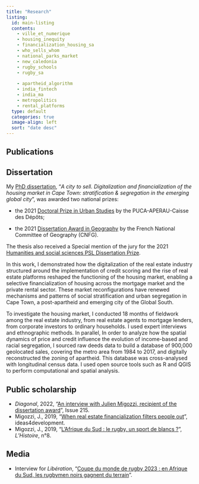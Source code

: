 ---
title: "Research"
listing:
  id: main-listing
  contents: 
    - ville_et_numerique
    - housing_inequity
    - financialization_housing_sa
    - who_sells_whom
    - national_parks_market
    - new_caledonia
    - rugby_schools
    - rugby_sa
    
    - apartheid_algorithm
    - india_fintech
    - india_ma
    - metropolitics
    - rental_platforms
  type: default
  categories: true
  image-align: left
  sort: "date desc"
---

## Publications

:::{#main-listing}
:::

## Dissertation


My [PhD dissertation](https://www.theses.fr/en/2020GRALH007), "*A city to sell. Digitalization and financialization of the housing market in Cape Town: stratification & segregation in the emerging global city*", was awarded two national prizes: 

- the 2021 [Doctoral Prize in Urban Studies](http://www.urbanisme-puca.gouv.fr/prix-de-these-sur-la-ville-2021-a2141.html) by the PUCA-APERAU-Caisse des Dépôts;

- the 2021 [Dissertation Award in Geography](https://www.cnfg.fr/vie-du-comite/prix-de-these-du-cnfg/) by the French National Committee of Geography (CNFG). 

The thesis also received a Special mention of the jury for the 2021 [Humanities and social sciences PSL Dissertation Prize](https://psl.eu/en/news/winners-2021-humanities-and-social-sciences-shs-psl-dissertation-prize).


In this work, I demonstrated how the digitalization of the real estate industry structured around the implementation of credit scoring and the rise of real estate platforms reshaped the functioning of the housing market, enabling a selective financialization of housing across the mortgage market and the private rental sector. These market reconfigurations have renewed mechanisms and patterns of social stratification and urban segregation in Cape Town, a post-apartheid and emerging city of the Global South.

To investigate the housing market, I conducted 18 months of fieldwork among the real estate industry, from real estate agents to mortgage lenders, from corporate investors to ordinary households. I used expert interviews and ethnographic methods. In parallel, In order to analyze how the spatial dynamics of price and credit influence the evolution of income-based and racial segregation, I sourced raw deeds data to build a database of 900,000 geolocated sales, covering the metro area from 1984 to 2017, and digitally reconstructed the zoning of apartheid. This database was cross-analysed with longitudinal census data. I used open source tools such as R and QGIS to perform computational and spatial analysis.


## Public scholarship


- *Diagonal*, 2022,  "[An interview with Julien Migozzi, recipient of the dissertation award](https://www.openedition.org/23454)", Issue 215.
- Migozzi, J., 2019, "[When real estate financialization filters people out](https://ideas4development.org/en/financialization-real-estate-filter/)", ideas4development.
- Migozzi, J., 2019, "[L’Afrique du Sud : le rugby, un sport de blancs ?](https://www.lhistoire.fr/afrique-du-sud-le-rugby-un-sport-de-blancs%C2%A0)", *L’Histoire*, n°8.

## Media

- Interview for *Libération*, "[Coupe du monde de rugby 2023 : en Afrique du Sud, les rugbymen noirs gagnent du terrain](https://www.liberation.fr/sports/rugby/coupe-du-monde-de-rugby-2023-en-afrique-du-sud-les-rugbymen-noirs-gagnent-du-terrain-20230908_OZM4MCGIEFE7NFWWOTBFPSYSIY/)".
